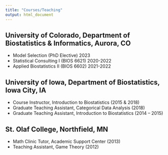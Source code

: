 ```yaml
---
title: "Courses/Teaching"
output: html_document
---
```


## University of Colorado, Department of Biostatistics & Informatics, Aurora, CO

- Model Selection (PhD Elective) 2023
- Statistical Consulting I (BIOS 6621) 2020-2022
- Applied Biostatistics II (BIOS 6602) 2021-2022

## University of Iowa, Department of Biostatistics, Iowa City, IA

- Course Instructor, Introduction to Biostatistics (2015 & 2018)
- Graduate Teaching Assistant, Categorical Data Analysis (2018)
- Graduate Teaching Assistant, Introduction to Biostatistics	(2014 – 2015)	 

## St. Olaf College, Northfield, MN

- Math Clinic Tutor, Academic Support Center (2013)
- Teaching Assistant, Game Theory	(2012)
